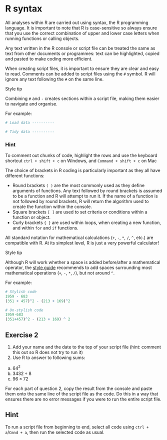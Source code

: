 # R syntax

All analyses within R are carried out using syntax, the R programming language. It is important to note that R is case-sensitive so always ensure that you use the correct combination of upper and lower case letters when running functions or calling objects.

Any text written in the R console or script file can be treated the same as text from other documents or programmes: text can be highlighted, copied and pasted to make coding more efficient. 

When creating script files, it is important to ensure they are clear and easy to read. Comments can be added to script files using the `#` symbol. R will ignore any text following the `#` on the same line. 

:::{.stylebox}

::::{.stylebox-header}
:::::{.stylebox-icon}
:::::
Style tip
::::

::::{.stylebox-body}
Combining `#` and `-` creates sections within a script file, making them easier to navigate and organise. 

For example:

```r
# Load data ----------

# Tidy data ----------
```
::::

:::

:::{.callout-tip}
### Hint

To comment out chunks of code, highlight the rows and use the keyboard shortcut `ctrl + shift + c` on Windows, and `Command + shift + c` on Mac
:::

The choice of brackets in R coding is particularly important as they all have different functions:

- Round brackets `( )` are the most commonly used as they define arguments of functions. Any text followed by round brackets is assumed to be a function and R will attempt to run it. If the name of a function is not followed by round brackets, R will return the algorithm used to create the function within the console. 
- Square brackets `[ ]` are used to set criteria or conditions within a function or object. 
- Curly brackets `{ }` are used within loops, when creating a new function, and within `for` and `if` functions. 

All standard notation for mathematical calculations (`+`, `-`, `*`, `/`, `^`, etc.) are compatible with R. At its simplest level, R is just a very powerful calculator!

:::{.stylebox}

::::{.stylebox-header}
:::::{.stylebox-icon}
:::::
Style tip
::::

::::{.stylebox-body}
Although R will work whether a space is added before/after a mathematical operator, the [style guide](https://style.tidyverse.org/syntax.html) recommends to add spaces surrounding most mathematical operations (`+`, `-`, `*`, `/`), but not around `^`. 

For example:

```r
# Stylish code
1959 - 683
(351 + 457)^2 - (213 + 169)^2

# Un-stylish code
1959-683
(351+457)^2 - (213 + 169) ^ 2
```
::::

:::


## Exercise 2 {.unnumbered}

1.	Add your name and the date to the top of your script file (hint: comment this out so R does not try to run it)
2.	Use R to answer to following sums:
  a. $64^2$
  b. $3432 \div 8$
  c. $96 \times 72$
 
For each part of question 2, copy the result from the console and paste them onto the same line of the script file as the code. Do this in a way that ensures there are no error messages if you were to run the entire script file.

:::{.callout-tip}
## Hint

To run a script file from beginning to end, select all code using `ctrl + a`/`Cmnd + a`, then run the selected code as usual.
:::